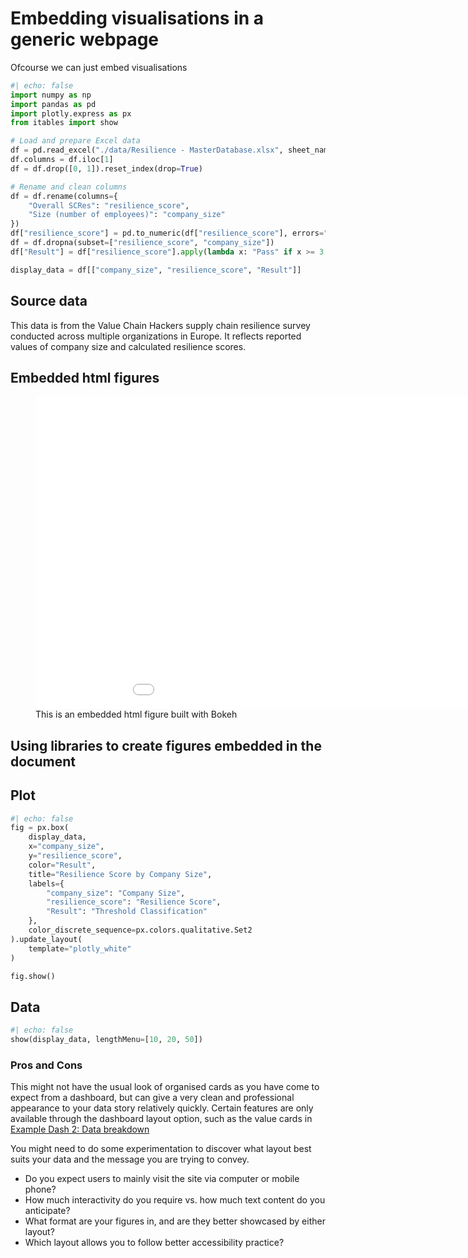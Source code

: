 # Embedding visualisations in a generic webpage

Ofcourse we can just embed visualisations

```python
#| echo: false
import numpy as np
import pandas as pd
import plotly.express as px
from itables import show

# Load and prepare Excel data
df = pd.read_excel("./data/Resilience - MasterDatabase.xlsx", sheet_name="MasterData", header=None)
df.columns = df.iloc[1]
df = df.drop([0, 1]).reset_index(drop=True)

# Rename and clean columns
df = df.rename(columns={
    "Overall SCRes": "resilience_score",
    "Size (number of employees)": "company_size"
})
df["resilience_score"] = pd.to_numeric(df["resilience_score"], errors="coerce")
df = df.dropna(subset=["resilience_score", "company_size"])
df["Result"] = df["resilience_score"].apply(lambda x: "Pass" if x >= 3.5 else "Fail")

display_data = df[["company_size", "resilience_score", "Result"]]
```

## Source data

This data is from the Value Chain Hackers supply chain resilience survey conducted across multiple organizations in Europe. It reflects reported values of company size and calculated resilience scores.

## Embedded html figures

:::{.column-body-outset}
![This is an embedded html figure built with Bokeh](figs/three_panel_plot.html){width=1000 height=500}
:::

## Using libraries to create figures embedded in the document

::: {.panel-tabset}

## Plot

```python
#| echo: false
fig = px.box(
    display_data,
    x="company_size",
    y="resilience_score",
    color="Result",
    title="Resilience Score by Company Size",
    labels={
        "company_size": "Company Size",
        "resilience_score": "Resilience Score",
        "Result": "Threshold Classification"
    },
    color_discrete_sequence=px.colors.qualitative.Set2
).update_layout(
    template="plotly_white"
)

fig.show()
```

## Data

```python
#| echo: false
show(display_data, lengthMenu=[10, 20, 50])
```

:::

### Pros and Cons

This might not have the usual look of organised cards as you have come to expect from a dashboard, but can give a very clean and professional appearance to your data story relatively quickly. Certain features are only available through the dashboard layout option, such as the value cards in [Example Dash 2: Data breakdown](dash02.qmd#data-breakdown)

You might need to do some experimentation to discover what layout best suits your data and the message you are trying to convey.

* Do you expect users to mainly visit the site via computer or mobile phone?
* How much interactivity do you require vs. how much text content do you anticipate?
* What format are your figures in, and are they better showcased by either layout?
* Which layout allows you to follow better accessibility practice?
